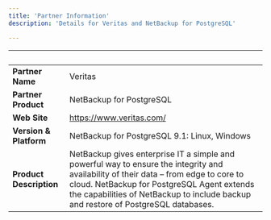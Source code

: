 ```yaml
---
title: 'Partner Information'
description: 'Details for Veritas and NetBackup for PostgreSQL'

---
```

| &nbsp;     | &nbsp; |
| ----------- | ----------- |
| **Partner Name**      |  Veritas     |
| **Partner Product**   |   NetBackup for PostgreSQL    |
| **Web Site**      |   https://www.veritas.com/   |
| **Version & Platform**   |   NetBackup for PostgreSQL 9.1: Linux, Windows     |
| **Product Description**      |  NetBackup gives enterprise IT a simple and powerful way to ensure the integrity and availability of their data – from edge to core to cloud. NetBackup for PostgreSQL Agent extends the capabilities of NetBackup to include backup and restore of PostgreSQL databases.     |